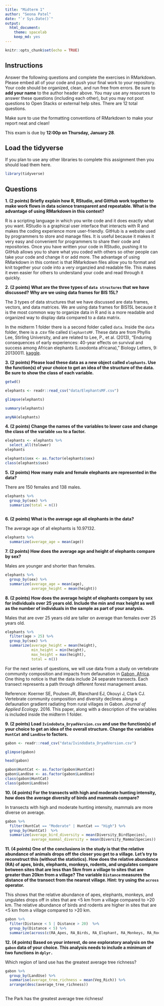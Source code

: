 ```yaml
---
title: "Midterm 1"
author: "Seona Patel"
date: "`r Sys.Date()`"
output:
  html_document: 
    theme: spacelab
    keep_md: yes
---
```


```r
knitr::opts_chunk$set(echo = TRUE)
```

## Instructions
Answer the following questions and complete the exercises in RMarkdown. Please embed all of your code and push your final work to your repository. Your code should be organized, clean, and run free from errors. Be sure to **add your name** to the author header above. You may use any resources to answer these questions (including each other), but you may not post questions to Open Stacks or external help sites. There are 12 total questions.  

Make sure to use the formatting conventions of RMarkdown to make your report neat and clean!  

This exam is due by **12:00p on Thursday, January 28**.  

## Load the tidyverse
If you plan to use any other libraries to complete this assignment then you should load them here.
```r
library(tidyverse)
```

## Questions
**1. (2 points) Briefly explain how R, RStudio, and GitHub work together to make work flows in data science transparent and repeatable. What is the advantage of using RMarkdown in this context?**  

R is a scripting language in which you write code and it does exactly what you want. RStudio is a graphical user interface that interacts with R and makes the coding experience more user-friendly. GitHub is a website used by programmers to store and manage files. It is useful because it makes it very easy and convenient for programmers to share their code and repositories. Once you have written your code in RStudio, pushing it to GitHub allows you to share what you coded with others so other people can take your code and change it or add more. The advantage of using RMarkdown in this context is that RMarkdown files allow you to format and knit together your code into a very organzied and readable file. This makes it even easier for others to understand your code and read through it quickly. 

**2. (2 points) What are the three types of `data structures` that we have discussed? Why are we using data frames for BIS 15L?**

The 3 types of data structures that we have discussed are data frames, vectors, and data matrices. We are using data frames for BIS15L because it is the most common way to organize data in R and is a more readable and organized way to display data compared to a data matrix. 

In the midterm 1 folder there is a second folder called `data`. Inside the `data` folder, there is a .csv file called `ElephantsMF`. These data are from Phyllis Lee, Stirling University, and are related to Lee, P., et al. (2013), "Enduring consequences of early experiences: 40-year effects on survival and success among African elephants (Loxodonta africana)," Biology Letters, 9: 20130011. [kaggle](https://www.kaggle.com/mostafaelseidy/elephantsmf).  

**3. (2 points) Please load these data as a new object called `elephants`. Use the function(s) of your choice to get an idea of the structure of the data. Be sure to show the class of each variable.**
```r
getwd()
```
```r
elephants <- readr::read_csv("data/ElephantsMF.csv")
```
```r
glimpse(elephants)
```
```r
summary(elephants)
```
```r
anyNA(elephants)
```

**4. (2 points) Change the names of the variables to lower case and change the class of the variable `sex` to a factor.**
```r
elephants <- elephants %>% 
  select_all(tolower)
elephants
```
```r
elephants$sex <- as.factor(elephants$sex)
class(elephants$sex)
```

**5. (2 points) How many male and female elephants are represented in the data?**

There are 150 females and 138 males.
```r
elephants %>%
  group_by(sex) %>% 
  summarize(total = n())
  
```


**6. (2 points) What is the average age all elephants in the data?**

The average age of all elephants is 10.97132.
```r
elephants %>% 
  summarize(average_age = mean(age))
```

**7. (2 points) How does the average age and height of elephants compare by sex?**

Males are younger and shorter than females.
```r
elephants %>% 
  group_by(sex) %>% 
  summarize(average_age = mean(age),
            average_height = mean(height))
```

**8. (2 points) How does the average height of elephants compare by sex for individuals over 25 years old. Include the min and max height as well as the number of individuals in the sample as part of your analysis.**

Males that are over 25 years old are taller on average than females over 25 years old. 
```r
elephants %>% 
  filter(age > 25) %>% 
  group_by(sex) %>% 
  summarize(average_height = mean(height),
            min_height = min(height), 
            max_height = max(height), 
            total = n())
```

For the next series of questions, we will use data from a study on vertebrate community composition and impacts from defaunation in [Gabon, Africa](https://en.wikipedia.org/wiki/Gabon). One thing to notice is that the data include 24 separate transects. Each transect represents a path through different forest management areas.  

Reference: Koerner SE, Poulsen JR, Blanchard EJ, Okouyi J, Clark CJ. Vertebrate community composition and diversity declines along a defaunation gradient radiating from rural villages in Gabon. _Journal of Applied Ecology_. 2016. This paper, along with a description of the variables is included inside the midterm 1 folder.  

**9. (2 points) Load `IvindoData_DryadVersion.csv` and use the function(s) of your choice to get an idea of the overall structure. Change the variables `HuntCat` and `LandUse` to factors.**
```r
gabon <- readr::read_csv("data/IvindoData_DryadVersion.csv")

```
```r
glimpse(gabon)
```
```r
head(gabon)
```
```r
gabon$HuntCat <- as.factor(gabon$HuntCat)
gabon$LandUse <- as.factor(gabon$LandUse)
class(gabon$HuntCat)
class(gabon$LandUse)
```

**10. (4 points) For the transects with high and moderate hunting intensity, how does the average diversity of birds and mammals compare?**

In transects with high and moderate hunting intensity, mammals are more diverse on average. 

```r
gabon %>% 
  filter(HuntCat == "Moderate" | HuntCat == "High") %>% 
  group_by(HuntCat)  %>% 
  summarize(average_bird_diversity = mean(Diversity_BirdSpecies), 
            average_mammal_diversity = mean(Diversity_MammalSpecies))
```

**11. (4 points) One of the conclusions in the study is that the relative abundance of animals drops off the closer you get to a village. Let's try to reconstruct this (without the statistics). How does the relative abundance (RA) of apes, birds, elephants, monkeys, rodents, and ungulates compare between sites that are less than 5km from a village to sites that are greater than 20km from a village? The variable `Distance` measures the distance of the transect from the nearest village. Hint: try using the `across` operator.**  

This shows that the relative abundance of apes, elephants, monkeys, and ungulates drops off in sites that are <5 km from a village compared to >20 km. The relative abundance of birds and rodents are higher in sites that are <5 km from a village compared to >20 km. 
```r
gabon %>% 
  filter(Distance < 5 | Distance > 20)  %>% 
  group_by(Distance < 5) %>% 
  summarize(across(c(RA_Apes, RA_Birds, RA_Elephant, RA_Monkeys, RA_Rodent, RA_Ungulate), mean))
```

**12. (4 points) Based on your interest, do one exploratory analysis on the `gabon` data of your choice. This analysis needs to include a minimum of two functions in `dplyr.`**

Which region of land use has the greatest average tree richness? 
```r
gabon %>%
  group_by(LandUse) %>% 
  summarise(average_tree_richness = mean(Veg_Rich)) %>% 
  arrange(desc(average_tree_richness))
  

```
The Park has the greatest average tree richness!
